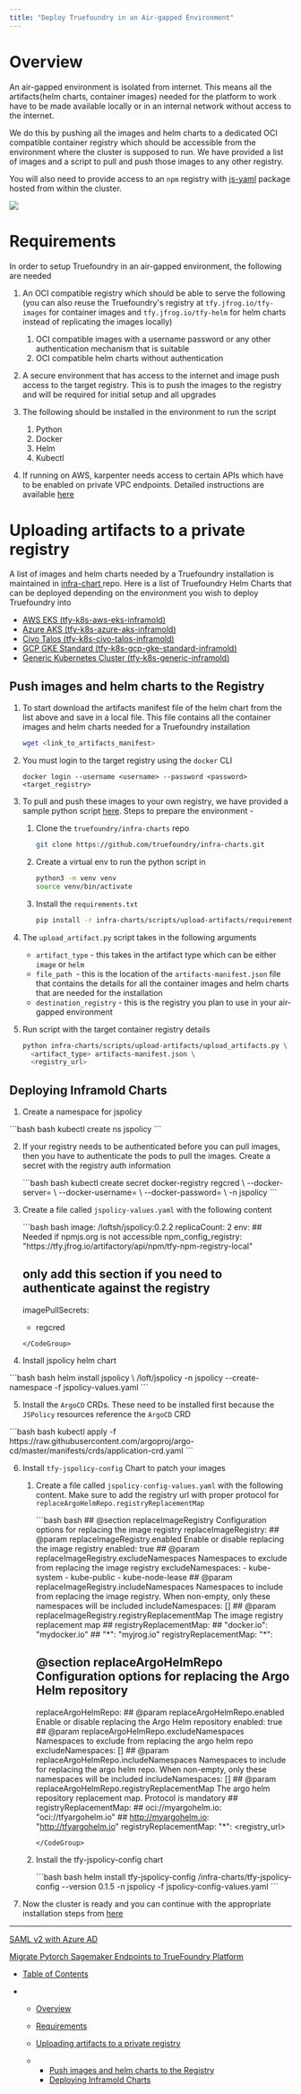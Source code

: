 ```yaml
---
title: "Deploy Truefoundry in an Air-gapped Environment"
---
```


# Overview

An air-gapped environment is isolated from internet. This means all the artifacts(helm charts, container images) needed for the platform to work have to be made available locally or in an internal network without access to the internet.

We do this by pushing all the images and helm charts to a dedicated OCI compatible container registry which should be accessible from the environment where the cluster is supposed to run. We have provided a list of images and a script to pull and push those images to any other registry.

You will also need to provide access to an `npm` registry with [js-yaml](https://www.npmjs.com/package/js-yaml) package hosted from within the cluster.

![](/images/docs/b1ff875f5782fdf385a44c28284abea98ef5e48f7019071c78a6961c6974861b-image.png)

# Requirements

In order to setup Truefoundry in an air-gapped environment, the following are needed

1. An OCI compatible registry which should be able to serve the following (you can also reuse the Truefoundry's registry at `tfy.jfrog.io/tfy-images` for container images and `tfy.jfrog.io/tfy-helm` for helm charts instead of replicating the images locally)

   1. OCI compatible images with a username password or any other authentication mechanism that is suitable
   2. OCI compatible helm charts without authentication

2. A secure environment that has access to the internet and image push access to the target registry. This is to push the images to the registry and will be required for initial setup and all upgrades

3. The following should be installed in the environment to run the script

   1. Python
   2. Docker
   3. Helm
   4. Kubectl

4. If running on AWS, karpenter needs access to certain APIs which have to be enabled on private VPC endpoints. Detailed instructions are available [here](https://karpenter.sh/docs/getting-started/getting-started-with-karpenter/#private-clusters)

# Uploading artifacts to a private registry

A list of images and helm charts needed by a Truefoundry installation is maintained in [infra-chart ](https://github.com/truefoundry/infra-charts)repo. Here is a list of Truefoundry Helm Charts that can be deployed depending on the environment you wish to deploy Truefoundry into

* [AWS EKS (tfy-k8s-aws-eks-inframold)](https://raw.githubusercontent.com/truefoundry/infra-charts/refs/heads/main/charts/tfy-k8s-aws-eks-inframold/artifacts-manifest.json)
* [Azure AKS (tfy-k8s-azure-aks-inframold)](https://raw.githubusercontent.com/truefoundry/infra-charts/refs/heads/main/charts/tfy-k8s-azure-aks-inframold/artifacts-manifest.json)
* [Civo Talos (tfy-k8s-civo-talos-inframold)](https://raw.githubusercontent.com/truefoundry/infra-charts/refs/heads/main/charts/tfy-k8s-civo-talos-inframold/artifacts-manifest.json)
* [GCP GKE Standard (tfy-k8s-gcp-gke-standard-inframold)](https://raw.githubusercontent.com/truefoundry/infra-charts/refs/heads/main/charts/tfy-k8s-gcp-gke-standard-inframold/artifacts-manifest.json)
* [Generic Kubernetes Cluster (tfy-k8s-generic-inframold)](https://raw.githubusercontent.com/truefoundry/infra-charts/refs/heads/main/charts/tfy-k8s-generic-inframold/artifacts-manifest.json)

## Push images and helm charts to the Registry

1. To start download the artifacts manifest file of the helm chart from the list above and save in a local file. This file contains all the container images and helm charts needed for a Truefoundry installation
   <CodeGroup>
     ```bash bash
     wget <link_to_artifacts_manifest>
     ```
   </CodeGroup>

2. You must login to the target registry using the `docker` CLI
   ```
   docker login --username <username> --password <password> <target_registry>
   ```

3. To pull and push these images to your own registry, we have provided a sample python script [here](https://github.com/truefoundry/infra-charts/tree/main/scripts/upload-artifacts). Steps to prepare the environment -

   1. Clone the `truefoundry/infra-charts` repo
      <CodeGroup>
        ```bash bash
        git clone https://github.com/truefoundry/infra-charts.git
        ```
      </CodeGroup>
   2. Create a virtual env to run the python script in
      <CodeGroup>
        ```bash bash
        python3 -m venv venv
        source venv/bin/activate
        ```
      </CodeGroup>
   3. Install the `requirements.txt`
      <CodeGroup>
        ```bash bash
        pip install -r infra-charts/scripts/upload-artifacts/requirements.txt
        ```
      </CodeGroup>

4. The `upload_artifact.py` script takes in the following arguments

   * `artifact_type` - this takes in the artifact type which can be either `image` or `helm`
   * `file_path `- this is the location of the `artifacts-manifest.json` file that contains the details for all the container images and helm charts that are needed for the installation
   * `destination_registry` - this is the registry you plan to use in your air-gapped environment

5. Run script with the target container registry details
   <CodeGroup>
     ```bash bash
     python infra-charts/scripts/upload-artifacts/upload_artifacts.py \
       <artifact_type> artifacts-manifest.json \
       <registry_url>
     ```
   </CodeGroup>

## Deploying Inframold Charts

1. Create a namespace for jspolicy

<CodeGroup>
  ```bash bash
  kubectl create ns jspolicy
  ```
</CodeGroup>

2. If your registry needs to be authenticated before you can pull images, then you have to authenticate the pods to pull the images. Create a secret with the registry auth information

   <CodeGroup>
     ```bash bash
     kubectl create secret docker-registry regcred \
     --docker-server=<registry_url> \
     --docker-username=<username> \ 
     --docker-password=<password> \
     -n jspolicy
     ```
   </CodeGroup>

3. Create a file called `jspolicy-values.yaml` with the following content

   <CodeGroup>
     ```bash bash
     image: <registry_url>/loftsh/jspolicy:0.2.2
     replicaCount: 2
     env:
     	## Needed if npmjs.org is not accessible
       npm_config_registry: "https://tfy.jfrog.io/artifactory/api/npm/tfy-npm-registry-local"

     ## only add this section if you need to authenticate against the registry
     imagePullSecrets:
     - regcred
     ```
   </CodeGroup>

4. Install jspolicy helm chart

<CodeGroup>
  ```bash bash
  helm install jspolicy \
    <registry_url>/loft/jspolicy -n jspolicy --create-namespace -f jspolicy-values.yaml
  ```
</CodeGroup>

5. Install the `ArgoCD` CRDs. These need to be installed first because the `JSPolicy` resources reference the `ArgoCD` CRD

<CodeGroup>
  ```bash bash
  kubectl apply -f https://raw.githubusercontent.com/argoproj/argo-cd/master/manifests/crds/application-crd.yaml
  ```
</CodeGroup>

6. Install `tfy-jspolicy-config` Chart to patch your images

   1. Create a file called `jspolicy-config-values.yaml` with the following content. Make sure to add the registry url with proper protocol for `replaceArgoHelmRepo.registryReplacementMap`

      <CodeGroup>
        ```bash bash
        ## @section replaceImageRegistry Configuration options for replacing the image registry
        replaceImageRegistry:
          ## @param replaceImageRegistry.enabled Enable or disable replacing the image registry
          enabled: true
          ## @param replaceImageRegistry.excludeNamespaces Namespaces to exclude from replacing the image registry
          excludeNamespaces:
            - kube-system
            - kube-public
            - kube-node-lease
          ## @param replaceImageRegistry.includeNamespaces Namespaces to include from replacing the image registry. When non-empty, only these namespaces will be included
          includeNamespaces: []
          ## @param replaceImageRegistry.registryReplacementMap The image registry replacement map
          ## registryReplacementMap:
          ##   "docker.io": "mydocker.io"
          ##   "*": "myjrog.io"
          registryReplacementMap:
            "*": <registry_url>

        ## @section replaceArgoHelmRepo Configuration options for replacing the Argo Helm repository
        replaceArgoHelmRepo:
          ## @param replaceArgoHelmRepo.enabled Enable or disable replacing the Argo Helm repository
          enabled: true
          ## @param replaceArgoHelmRepo.excludeNamespaces Namespaces to exclude from replacing the argo helm repo
          excludeNamespaces: []
          ## @param replaceArgoHelmRepo.includeNamespaces Namespaces to include for replacing the argo helm repo. When non-empty, only these namespaces will be included
          includeNamespaces: []
          ## @param replaceArgoHelmRepo.registryReplacementMap The argo helm repository replacement map. Protocol is mandatory
          ## registryReplacementMap:
          ##   oci://myargohelm.io: "oci://tfyargohelm.io"
          ##   http://myargohelm.io: "http://tfyargohelm.io"
          registryReplacementMap:
            "*": <registry_url>
        ```
      </CodeGroup>

   2. Install the tfy-jspolicy-config chart

      <CodeGroup>
        ```bash bash
        helm install tfy-jspolicy-config <registry_url>/infra-charts/tfy-jspolicy-config --version 0.1.5 -n jspolicy -f jspolicy-config-values.yaml
        ```
      </CodeGroup>

7. Now the cluster is ready and you can continue with the appropriate installation steps from [here](https://docs.truefoundry.com/docs/truefoundry-architecture#compute-plane-in-your-own-cloud-environment-and-use-hosted-truefoundry-control-plane)

***

[SAML v2 with Azure AD](/docs/saml-v2-with-azure-ad)

[Migrate Pytorch Sagemaker Endpoints to TrueFoundry Platform](/docs/migrate-pytorch-sagemaker-endpoints-to-truefoundry-platform)

* [Table of Contents](#)

* * [Overview](#overview)

  * [Requirements](#requirements)

  * [Uploading artifacts to a private registry](#uploading-artifacts-to-a-private-registry)

  * * [Push images and helm charts to the Registry](#push-images-and-helm-charts-to-the-registry)
    * [Deploying Inframold Charts](#deploying-inframold-charts)
